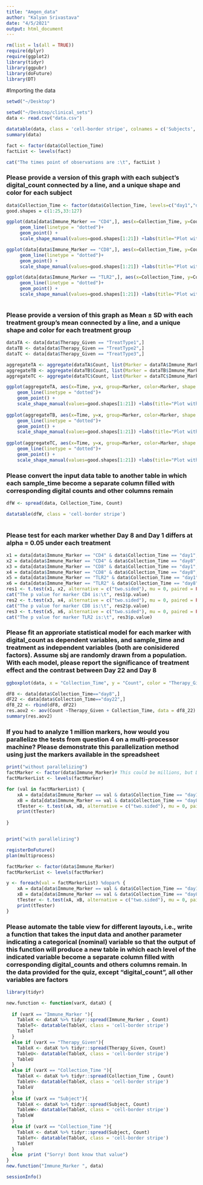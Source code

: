 ```yaml
---
title: "Amgen_data"
author: "Kalyan Srivastava"
date: "4/5/2021"
output: html_document
---
```



```r
rm(list = ls(all = TRUE))
require(dplyr)
require(ggplot2)
library(tidyr)
library(ggpubr)
library(doFuture)
library(DT)

```
#Importing the data

```r
setwd("~/Desktop")

setwd("~/Desktop/clinical_sets")
data <- read.csv("data.csv")

datatable(data, class = 'cell-border stripe', colnames = c('Subjects', 'Collection_Time', 'Count', 'Immune_Marker', 'Therapy_Given'))
summary(data)

fact <- factor(data$Collection_Time)
factList <- levels(fact)

cat("The times point of observations are :\t", factList )
```
### Please provide a version of this graph with each subject’s digital_count connected by a line, and a unique shape and color for each subject

```r

data$Collection_Time <- factor(data$Collection_Time, levels=c("day1","day8", "day15", "day22", "day29"))
good.shapes = c(1:25,33:127)

ggplot(data[data$Immune_Marker == "CD4",], aes(x=Collection_Time, y=Count, group=Subjects, color=Subjects, shape = Subjects)) +
     geom_line(linetype = "dotted")+
     geom_point() + 
     scale_shape_manual(values=good.shapes[1:21]) +labs(title="Plot with marker CD4", x ="Time", y = "Count")

ggplot(data[data$Immune_Marker == "CD8",], aes(x=Collection_Time, y=Count, group=Subjects, color=Subjects, shape = Subjects)) +
     geom_line(linetype = "dotted")+
     geom_point() + 
     scale_shape_manual(values=good.shapes[1:21]) +labs(title="Plot with marker CD8", x ="Time", y = "Count")

ggplot(data[data$Immune_Marker == "TLR2",], aes(x=Collection_Time, y=Count, group=Subjects, color=Subjects, shape = Subjects)) +
     geom_line(linetype = "dotted")+
     geom_point() + 
     scale_shape_manual(values=good.shapes[1:21]) +labs(title="Plot with marker TLR2", x ="Time", y = "Count")
```
```r
```
### Please provide a version of this graph as Mean ± SD with each treatment group’s mean connected by a line, and a unique shape and color for each treatment group
```r
dataTA <- data[data$Therapy_Given == "TreatType1",]
dataTB <- data[data$Therapy_Given == "TreatType2",]
dataTC <- data[data$Therapy_Given == "TreatType3",]

aggregateTA <- aggregate(dataTA$Count, list(Marker = dataTA$Immune_Marker, Time = dataTA$Collection_Time), mean)
aggregateTB <- aggregate(dataTB$Count, list(Marker = dataTB$Immune_Marker, Time = dataTB$Collection_Time), mean)
aggregateTC <- aggregate(dataTC$Count, list(Marker = dataTC$Immune_Marker, Time = dataTC$Collection_Time), mean)

ggplot(aggregateTA, aes(x=Time, y=x, group=Marker, color=Marker, shape = Marker)) +
    geom_line(linetype = "dotted")+
    geom_point() + 
    scale_shape_manual(values=good.shapes[1:21]) +labs(title="Plot with marker TreatType1", x ="Time", y = "Mean")
    
ggplot(aggregateTB, aes(x=Time, y=x, group=Marker, color=Marker, shape = Marker)) +
    geom_line(linetype = "dotted")+
    geom_point() + 
    scale_shape_manual(values=good.shapes[1:21]) +labs(title="Plot with marker TreatType2", x ="Time", y = "Mean")
    
ggplot(aggregateTC, aes(x=Time, y=x, group=Marker, color=Marker, shape = Marker)) +
    geom_line(linetype = "dotted")+
    geom_point() + 
    scale_shape_manual(values=good.shapes[1:21]) +labs(title="Plot with marker TreatType3", x ="Time", y = "Mean")


```
### Please convert the input data table to another table in which each sample_time become a separate column filled with corresponding digital counts and other columns remain
```r

dfW <- spread(data, Collection_Time, Count)

datatable(dfW, class = 'cell-border stripe')
 
```
### Please test for each marker whether Day 8 and Day 1 differs at alpha = 0.05 under each treatment

```r
x1 = data[data$Immune_Marker == "CD4" & data$Collection_Time == "day1",]$Count
x2 = data[data$Immune_Marker == "CD4" & data$Collection_Time == "day8",]$Count
x3 = data[data$Immune_Marker == "CD8" & data$Collection_Time == "day1",]$Count
x4 = data[data$Immune_Marker == "CD8" & data$Collection_Time == "day8",]$Count
x5 = data[data$Immune_Marker == "TLR2" & data$Collection_Time == "day1",]$Count
x6 = data[data$Immune_Marker == "TLR2" & data$Collection_Time == "day8",]$Count
res1 <- t.test(x1, x2, alternative = c("two.sided"), mu = 0, paired = FALSE, conf.level = 0.95)
cat("The p value for marker CD4 is:\t", res1$p.value)
res2 <- t.test(x3, x4, alternative = c("two.sided"), mu = 0, paired = FALSE, conf.level = 0.95)
cat("The p value for marker CD8 is:\t", res2$p.value)
res3 <- t.test(x5, x6, alternative = c("two.sided"), mu = 0, paired = FALSE, conf.level = 0.95)
cat("The p value for marker TLR2 is:\t", res3$p.value)
```


### Please fit an approriate statistical model for each marker with digital_count as dependent variables, and sample_time and treatment as independent variables (both are conisidered factors). Assume sbj are randomly drawn from a population. With each model, please report the significance of treatment effect and the contrast between Day 22 and Day 8
```r
ggboxplot(data, x = "Collection_Time", y = "Count", color = "Therapy_Given")

dF8 <- data[data$Collection_Time=="day8",]
dF22 <- data[data$Collection_Time=="day22",]
df8_22 <- rbind(dF8, dF22)
res.aov2 <- aov(Count ~Therapy_Given + Collection_Time, data = df8_22)
summary(res.aov2)

```
### If you had to analyze 1 million markers, how would you parallelize the tests from question 4 on a multi-processor machine? Please demonstrate this parallelization method using just the markers available in the spreadsheet
```r
print("without parallelizing")
factMarker <- factor(data$Immune_Marker)# This could be millions, but DAYs are fixed
factMarkerList <- levels(factMarker)

for (val in factMarkerList) {
    xA = data[data$Immune_Marker == val & data$Collection_Time == "day1",]$Count
    xB = data[data$Immune_Marker == val & data$Collection_Time == "day8",]$Count
    tTester <- t.test(xA, xB, alternative = c("two.sided"), mu = 0, paired = FALSE, conf.level = 0.95)
    print(tTester)
    
}


print("with parallelizing")

registerDoFuture()
plan(multiprocess)

factMarker <- factor(data$Immune_Marker)
factMarkerList <- levels(factMarker)

y <- foreach(val = factMarkerList) %dopar% {
    xA = data[data$Immune_Marker == val & data$Collection_Time == "day1",]$Count
    xB = data[data$Immune_Marker == val & data$Collection_Time == "day8",]$Count
    tTester <- t.test(xA, xB, alternative = c("two.sided"), mu = 0, paired = FALSE, conf.level = 0.95)
    print(tTester)
}

```
### Please automate the table view for different layouts, i.e., write a function that takes the input data and another parameter indicating a categorical (nominal) variable so that the output of this function will produce a new table in which each level of the indicated variable become a separate column filled with corresponding digital_counts and others columns remain. In the data provided for the quiz, except "digital_count", all other variables are factors
```r
library(tidyr)

new.function <- function(varX, dataX) {
  
  if (varX == "Immune_Marker "){
    TableX <- dataX %>% tidyr::spread(Immune_Marker , Count)
    TableT<- datatable(TableX, class = 'cell-border stripe')
    TableT
  }
  else if (varX == "Therapy_Given"){
    TableX <- dataX %>% tidyr::spread(Therapy_Given, Count)
    TableU<- datatable(TableX, class = 'cell-border stripe')
    TableU
  }
  else if (varX == "Collection_Time "){
    TableX <- dataX %>% tidyr::spread(Collection_Time , Count)
    TableV<- datatable(TableX, class = 'cell-border stripe')
    TableV
  }
  else if (varX == "Subject"){
    TableX <- dataX %>% tidyr::spread(Subject, Count)
    TableW<- datatable(TableX, class = 'cell-border stripe')
    TableW
  }                                                                                                                                                                                                                                                
  else if (varX == "Collection_Time "){
    TableX <- dataX %>% tidyr::spread(Subject, Count)
    TableY<- datatable(TableX, class = 'cell-border stripe')
    TableY
  }
  else  print ("Sorry! Dont know that value")
}
new.function("Immune_Marker ", data)
```
```r
sessionInfo()
```